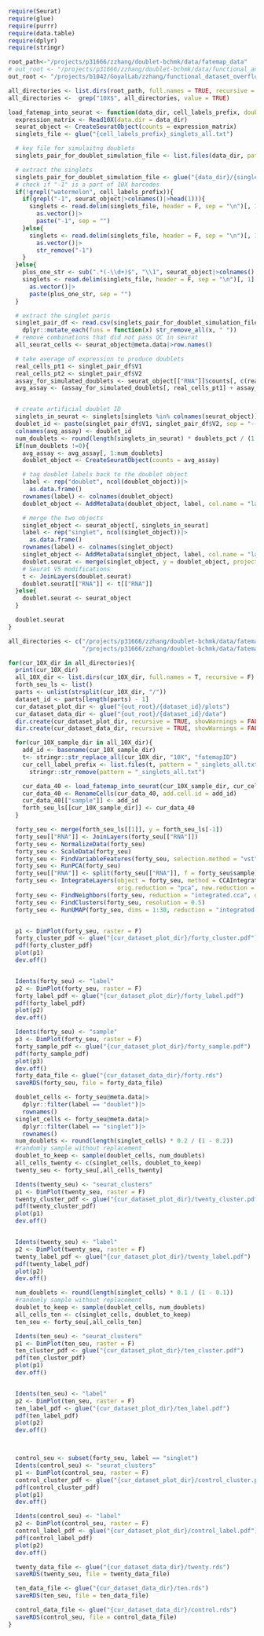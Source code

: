 ```r
require(Seurat)
require(glue)
require(purrr)
require(data.table)
require(dplyr)
require(stringr)

root_path<-"/projects/p31666/zzhang/doublet-bchmk/data/fatemap_data"
# out_root <- "/projects/p31666/zzhang/doublet-bchmk/data/functional_analysis_dataset"
out_root <- "/projects/b1042/GoyalLab/zzhang/functional_dataset_overflow"

all_directories <- list.dirs(root_path, full.names = TRUE, recursive = TRUE)
all_directories <-  grep("10X$", all_directories, value = TRUE)

load_fatemap_into_seurat <- function(data_dir, cell_labels_prefix, doublets_pct = 0.08) {
  expression_matrix <- Read10X(data.dir = data_dir)
  seurat_object <- CreateSeuratObject(counts = expression_matrix)
  singlets_file <- glue("{cell_labels_prefix}_singlets_all.txt")

  # key file for simulaitng doublets
  singlets_pair_for_doublet_simulation_file <- list.files(data_dir, pattern = "corrected_singlet_pairs.csv")

  # extract the singlets
  singlets_pair_for_doublet_simulation_file <- glue("{data_dir}/{singlets_pair_for_doublet_simulation_file}")
  # check if "-1" is a part of 10X barcodes
  if(!grepl("watermelon", cell_labels_prefix)){
    if(grepl("-1", seurat_object|>colnames()|>head(1))){
      singlets <- read.delim(singlets_file, header = F, sep = "\n")[, 1]|>
        as.vector()|>
        paste("-1", sep = "")
    }else{
      singlets <- read.delim(singlets_file, header = F, sep = "\n")[, 1]|>
        as.vector()|>
        str_remove("-1")
    }
  }else{
    plus_one_str <- sub(".*(-\\d+)$", "\\1", seurat_object|>colnames()|>head(1))
    singlets <- read.delim(singlets_file, header = F, sep = "\n")[, 1]|>
      as.vector()|>
      paste(plus_one_str, sep = "")
  }

  # extract the singlet paris
  singlet_pair_df <- read.csv(singlets_pair_for_doublet_simulation_file, header = F)|>
    dplyr::mutate_each(funs = function(x) str_remove_all(x, " "))
  # remove combinations that did not pass QC in seurat
  all_seurat_cells <- seurat_object@meta.data|>row.names()

  # take average of expression to produce doublets
  real_cells_pt1 <- singlet_pair_df$V1
  real_cells_pt2 <- singlet_pair_df$V2
  assay_for_simulated_doublets <- seurat_object[["RNA"]]$counts[, c(real_cells_pt1, real_cells_pt2)]
  avg_assay <- (assay_for_simulated_doublets[, real_cells_pt1] + assay_for_simulated_doublets[, real_cells_pt2]) / 2


  # create artificial doublet ID
  singlets_in_seurat <- singlets[singlets %in% colnames(seurat_object)]
  doublet_id <- paste(singlet_pair_df$V1, singlet_pair_df$V2, sep = "--")
  colnames(avg_assay) <- doublet_id
  num_doublets <- round(length(singlets_in_seurat) * doublets_pct / (1 - doublets_pct))
  if(num_doublets !=0){
    avg_assay <- avg_assay[, 1:num_doublets]
    doublet_object <- CreateSeuratObject(counts = avg_assay)

    # tag doublet labels back to the doublet object
    label <- rep("doublet", ncol(doublet_object))|>
      as.data.frame()
    rownames(label) <- colnames(doublet_object)
    doublet_object <- AddMetaData(doublet_object, label, col.name = "label")

    # merge the two objects
    singlet_object <- seurat_object[, singlets_in_seurat]
    label <- rep("singlet", ncol(singlet_object))|>
      as.data.frame()
    rownames(label) <- colnames(singlet_object)
    singlet_object <- AddMetaData(singlet_object, label, col.name = "label")
    doublet.seurat <- merge(singlet_object, y = doublet_object, project = "combined_doublet_singlet")
    # Seurat V5 modifications
    t <- JoinLayers(doublet.seurat)
    doublet.seurat[["RNA"]] <- t[["RNA"]]
  }else{
    doublet.seurat <- seurat_object
  }

  doublet.seurat
}

all_directories <- c("/projects/p31666/zzhang/doublet-bchmk/data/fatemap_data/TREX/10X",
                     "/projects/p31666/zzhang/doublet-bchmk/data/fatemap_data/SPLINTR/10X")

for(cur_10X_dir in all_directories){
  print(cur_10X_dir)
  all_10X_dir <- list.dirs(cur_10X_dir, full.names = T, recursive = F)
  forth_seu_ls <- list()
  parts <- unlist(strsplit(cur_10X_dir, "/"))
  dataset_id <- parts[length(parts) - 1]
  cur_dataset_plot_dir <- glue("{out_root}/{dataset_id}/plots")
  cur_dataset_data_dir <- glue("{out_root}/{dataset_id}/data")
  dir.create(cur_dataset_plot_dir, recursive = TRUE, showWarnings = FALSE)
  dir.create(cur_dataset_data_dir, recursive = TRUE, showWarnings = FALSE)

  for(cur_10X_sample_dir in all_10X_dir){
    add_id <- basename(cur_10X_sample_dir)
    t<- stringr::str_replace_all(cur_10X_dir, "10X", "fatemapID")
    cur_cell_label_prefix <- list.files(t, pattern = "_singlets_all.txt", full.names = T)|>
      stringr::str_remove(pattern = "_singlets_all.txt")

    cur_data_40 <- load_fatemap_into_seurat(cur_10X_sample_dir, cur_cell_label_prefix, doublets_pct = 0.4)
    cur_data_40 <- RenameCells(cur_data_40, add.cell.id = add_id)
    cur_data_40[["sample"]] <- add_id
    forth_seu_ls[[cur_10X_sample_dir]] <- cur_data_40
  }

  forty_seu <- merge(forth_seu_ls[[1]], y = forth_seu_ls[-1])
  forty_seu[["RNA"]] <- JoinLayers(forty_seu[["RNA"]])
  forty_seu <- NormalizeData(forty_seu)
  forty_seu <- ScaleData(forty_seu)
  forty_seu <- FindVariableFeatures(forty_seu, selection.method = "vst", nfeatures = 2000)
  forty_seu <- RunPCA(forty_seu)
  forty_seu[["RNA"]] <- split(forty_seu[["RNA"]], f = forty_seu$sample)
  forty_seu <- IntegrateLayers(object = forty_seu, method = CCAIntegration,
                               orig.reduction = "pca", new.reduction = "integrated.cca", verbose = FALSE)
  forty_seu <- FindNeighbors(forty_seu, reduction = "integrated.cca", dims = 1:30)
  forty_seu <- FindClusters(forty_seu, resolution = 0.5)
  forty_seu <- RunUMAP(forty_seu, dims = 1:30, reduction = "integrated.cca")


  p1 <- DimPlot(forty_seu, raster = F)
  forty_cluster_pdf <- glue("{cur_dataset_plot_dir}/forty_cluster.pdf")
  pdf(forty_cluster_pdf)
  plot(p1)
  dev.off()


  Idents(forty_seu) <- "label"
  p2 <- DimPlot(forty_seu, raster = F)
  forty_label_pdf <- glue("{cur_dataset_plot_dir}/forty_label.pdf")
  pdf(forty_label_pdf)
  plot(p2)
  dev.off()

  Idents(forty_seu) <- "sample"
  p3 <- DimPlot(forty_seu, raster = F)
  forty_sample_pdf <- glue("{cur_dataset_plot_dir}/forty_sample.pdf")
  pdf(forty_sample_pdf)
  plot(p3)
  dev.off()
  forty_data_file <- glue("{cur_dataset_data_dir}/forty.rds")
  saveRDS(forty_seu, file = forty_data_file)

  doublet_cells <- forty_seu@meta.data|>
    dplyr::filter(label == "doublet")|>
    rownames()
  singlet_cells <- forty_seu@meta.data|>
    dplyr::filter(label == "singlet")|>
    rownames()
  num_doublets <- round(length(singlet_cells) * 0.2 / (1 - 0.2))
  #randomly sample without replacement
  doublet_to_keep <- sample(doublet_cells, num_doublets)
  all_cells_twenty <- c(singlet_cells, doublet_to_keep)
  twenty_seu <- forty_seu[,all_cells_twenty]

  Idents(twenty_seu) <- "seurat_clusters"
  p1 <- DimPlot(twenty_seu, raster = F)
  twenty_cluster_pdf <- glue("{cur_dataset_plot_dir}/twenty_cluster.pdf")
  pdf(twenty_cluster_pdf)
  plot(p1)
  dev.off()


  Idents(twenty_seu) <- "label"
  p2 <- DimPlot(twenty_seu, raster = F)
  twenty_label_pdf <- glue("{cur_dataset_plot_dir}/twenty_label.pdf")
  pdf(twenty_label_pdf)
  plot(p2)
  dev.off()

  num_doublets <- round(length(singlet_cells) * 0.1 / (1 - 0.1))
  #randomly sample without replacement
  doublet_to_keep <- sample(doublet_cells, num_doublets)
  all_cells_ten <- c(singlet_cells, doublet_to_keep)
  ten_seu <- forty_seu[,all_cells_ten]

  Idents(ten_seu) <- "seurat_clusters"
  p1 <- DimPlot(ten_seu, raster = F)
  ten_cluster_pdf <- glue("{cur_dataset_plot_dir}/ten_cluster.pdf")
  pdf(ten_cluster_pdf)
  plot(p1)
  dev.off()


  Idents(ten_seu) <- "label"
  p2 <- DimPlot(ten_seu, raster = F)
  ten_label_pdf <- glue("{cur_dataset_plot_dir}/ten_label.pdf")
  pdf(ten_label_pdf)
  plot(p2)
  dev.off()



  control_seu <- subset(forty_seu, label == "singlet")
  Idents(control_seu) <- "seurat_clusters"
  p1 <- DimPlot(control_seu, raster = F)
  control_cluster_pdf <- glue("{cur_dataset_plot_dir}/control_cluster.pdf")
  pdf(control_cluster_pdf)
  plot(p1)
  dev.off()

  Idents(control_seu) <- "label"
  p2 <- DimPlot(control_seu, raster = F)
  control_label_pdf <- glue("{cur_dataset_plot_dir}/control_label.pdf")
  pdf(control_label_pdf)
  plot(p2)
  dev.off()

  twenty_data_file <- glue("{cur_dataset_data_dir}/twenty.rds")
  saveRDS(twenty_seu, file = twenty_data_file)

  ten_data_file <- glue("{cur_dataset_data_dir}/ten.rds")
  saveRDS(ten_seu, file = ten_data_file)

  control_data_file <- glue("{cur_dataset_data_dir}/control.rds")
  saveRDS(control_seu, file = control_data_file)
}

```

